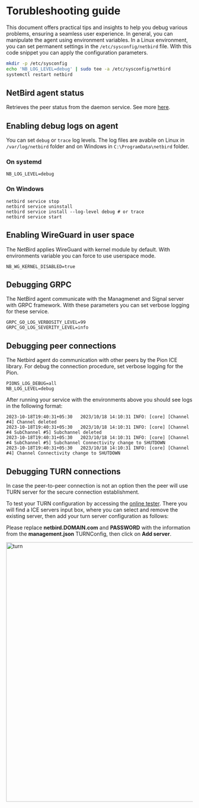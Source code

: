 # Torubleshooting guide

This document offers practical tips and insights to help you debug various problems, ensuring a seamless user experience.
In general, you can manipulate the agent using environment variables. In a Linux environment, you can set permanent 
settings in the `/etc/sysconfig/netbird` file. With this code snippet you can apply the configuration parameters.

```bash {{ 'title': '/etc/sysconfig/netbir' }}
mkdir -p /etc/sysconfig
echo 'NB_LOG_LEVEL=debug' | sudo tee -a /etc/sysconfig/netbird
systemctl restart netbird
```

## NetBird agent status

Retrieves the peer status from the daemon service. See more [here](/how-to/cli#status).

## Enabling debug logs on agent

You can set `debug` or `trace` log levels. The log files are avabile on Linux in `/var/log/netbird` folder and on Windows 
in `C:\ProgramData\netbird` folder.

### On systemd
```shell {{ title: 'Environment variable' }}
NB_LOG_LEVEL=debug
```

### On Windows

```shell
netbird service stop
netbird service uninstall
netbird service install --log-level debug # or trace
netbird service start
```

## Enabling WireGuard in user space
The NetBird applies WireGuard with kernel module by default. With environments variable you can force to use userspace mode.

```shell {{ title: 'Environment variable' }}
NB_WG_KERNEL_DISABLED=true
```

##  Debugging GRPC

The NetBird agent communicate with the Managmenet and Signal server with GRPC framework. With these parameters you can 
set verbose logging for these service.

```shell
GRPC_GO_LOG_VERBOSITY_LEVEL=99 
GRPC_GO_LOG_SEVERITY_LEVEL=info
```

## Debugging peer connections

The Netbird agent do communication with other peers by the Pion ICE library. For debug the connection procedure, 
set verbose logging for the Pion.

```shell {{ title: 'Environment variable' }}
PIONS_LOG_DEBUG=all
NB_LOG_LEVEL=debug
```

After running your service with the environments above you should see logs in the following format:

```
2023-10-18T19:40:31+05:30   2023/10/18 14:10:31 INFO: [core] [Channel #4] Channel deleted
2023-10-18T19:40:31+05:30   2023/10/18 14:10:31 INFO: [core] [Channel #4 SubChannel #5] Subchannel deleted
2023-10-18T19:40:31+05:30   2023/10/18 14:10:31 INFO: [core] [Channel #4 SubChannel #5] Subchannel Connectivity change to SHUTDOWN
2023-10-18T19:40:31+05:30   2023/10/18 14:10:31 INFO: [core] [Channel #4] Channel Connectivity change to SHUTDOWN
```

## Debugging TURN connections

In case the peer-to-peer connection is not an option then the peer will use TURN server for the secure connection establishment.

To test your TURN configuration by accessing the [online tester](https://webrtc.github.io/samples/src/content/peerconnection/trickle-ice). 
There you will find a ICE servers input box, where you can select and remove the existing server, then add your turn server 
configuration as follows:

Please replace <b>netbird.DOMAIN.com</b> and <b>PASSWORD</b> with the information from the <b>management.json</b> TURNConfig, then click on <b>Add server</b>.

<p>
    <img src="/docs-static/img/troubleshooting/turn.png" alt="turn" width="700" className="imagewrapper"/>
</p>
